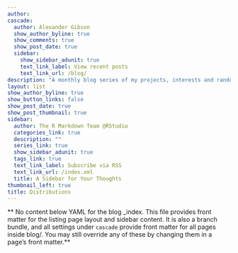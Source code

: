 ```yaml
---
author:
cascade:
  author: Alexander Gibson
  show_author_byline: true
  show_comments: true
  show_post_date: true
  sidebar:
    show_sidebar_adunit: true
    text_link_label: View recent posts
    text_link_url: /blog/
description: "A monthly blog series of my projects, interests and randomness.\n"
layout: list
show_author_byline: true
show_button_links: false
show_post_date: true
show_post_thumbnail: true
sidebar:
  author: The R Markdown Team @RStudio
  categories_link: true
  description: ""
  series_link: true
  show_sidebar_adunit: true
  tags_link: true
  text_link_label: Subscribe via RSS
  text_link_url: /index.xml
  title: A Sidebar for Your Thoughts
thumbnail_left: true
title: Distributions
---
```


** No content below YAML for the blog _index. This file provides front matter for the listing page layout and sidebar content. It is also a branch bundle, and all settings under `cascade` provide front matter for all pages inside blog/. You may still override any of these by changing them in a page's front matter.**
